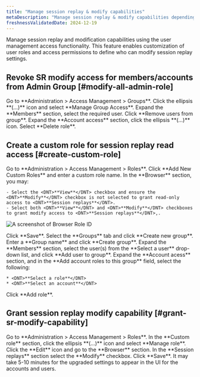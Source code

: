 ```yaml
---
title: "Manage session replay & modify capabilities"
metaDescription: "Manage session replay & modify capabilities depending on the role"
freshnessValidatedDate: 2024-12-19
---
```


Manage session replay and modification capabilities using the user management access functionality. This feature enables customization of user roles and access permissions to define who can modify session replay settings.

## Revoke SR modify access for members/accounts from Admin Group [#modify-all-admin-role]

<Steps>

  <Step>
    Go to <DNT>**Administration > Access Management > Groups**</DNT>.
  </Step>

  <Step>
    Click the ellipsis **(...)** icon and select <DNT>**Manage Group Access**</DNT>.
  </Step>

  <Step>
    Expand the <DNT>**Members**</DNT> section, select the required user.
  </Step>

  <Step>
    Click <DNT>**Remove users from group**</DNT>.
  </Step>

  <Step>
    Expand the <DNT>**Account access**</DNT> section, click the ellipsis **(...)** icon.
  </Step> 

  <Step>
     Select <DNT>**Delete role**</DNT>.
  </Step>

</Steps>

## Create a custom role for session replay read access [#create-custom-role]

<Steps>

  <Step>
    Go to <DNT>**Administration > Access Management > Roles**</DNT>.
  </Step>

  <Step>
    Click <DNT>**Add New Custom Roles**</DNT> and enter a custom role name.
  </Step>

  <Step>
    In the <DNT>**Browser**</DNT> section, you may:
    
    - Select the <DNT>**View**</DNT> checkbox and ensure the <DNT>**Modify**</DNT> checkbox is not selected to grant read-only access to <DNT>**Session replays**</DNT>.
    - Select both <DNT>**View**</DNT> and <DNT>**Modify**</DNT> checkboxes to grant modify access to <DNT>**Session replays**</DNT>,.

   <img
     title="Browser Role ID"
     alt="A screenshot of Browser Role ID"
     src="/images/browser-role-id.webp"
   />
  </Step>

  <Step>
    Click <DNT>**Save**</DNT>.
  </Step>

  <Step>  
    Select the <DNT>**Groups**</DNT> tab and click <DNT>**Create new group**</DNT>.
  </Step>

  <Step>
    Enter a <DNT>**Group name**</DNT> and click <DNT>**Create group**</DNT>.
  </Step>

  <Step>
    Expand the <DNT>**Members**</DNT> section, select the user(s) from the **Select a user** drop-down list, and click **Add user to group**.
  </Step>

  <Step>
    Expand the <DNT>**Account acess**</DNT> section, and in the <DNT>**Add account roles to this group**</DNT> field, select the following:
    
    * <DNT>**Select a role**</DNT>
    * <DNT>**Select an account**</DNT>
  </Step>

  <Step>
    Click <DNT>**Add role**</DNT>.
  </Step>

</Steps>

## Grant session replay modify capability [#grant-sr-modify-capability]

<Steps>

  <Step>
    Go to <DNT>**Administration > Access Management > Roles**</DNT>.
  </Step>

  <Step>
    In the <DNT>**Custom role**</DNT> section, click the ellipsis **(...)** icon and select <DNT>**Manage role**</DNT>.
  </Step>

  <Step>
    Click the <DNT>**Edit**</DNT> icon and go to the <DNT>**Browser**</DNT> section.
  </Step>

  <Step>
    In the <DNT>**Session replays**</DNT> section select the <DNT>**Modify**</DNT> checkbox.
  </Step>

  <Step>
    Click <DNT>**Save**</DNT>.
  </Step>

</Steps>

<Callout variant="important">
  It may take 5-10 minutes for the upgraded settings to appear in the UI for the accounts and users.
</Callout>